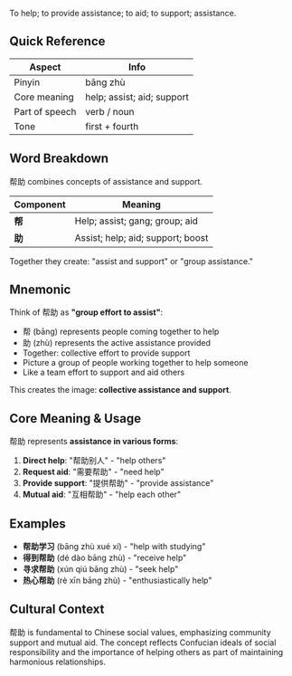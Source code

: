 To help; to provide assistance; to aid; to support; assistance.

## Quick Reference

| Aspect         | Info                               |
| -------------- | ---------------------------------- |
| Pinyin         | bāng zhù                           |
| Core meaning   | help; assist; aid; support        |
| Part of speech | verb / noun                        |
| Tone           | first + fourth                     |

## Word Breakdown

帮助 combines concepts of assistance and support.

| Component | Meaning                                      |
| --------- | -------------------------------------------- |
| **帮**    | Help; assist; gang; group; aid               |
| **助**    | Assist; help; aid; support; boost           |

Together they create: "assist and support" or "group assistance."

## Mnemonic

Think of 帮助 as **"group effort to assist"**:

- 帮 (bāng) represents people coming together to help
- 助 (zhù) represents the active assistance provided
- Together: collective effort to provide support
- Picture a group of people working together to help someone
- Like a team effort to support and aid others

This creates the image: **collective assistance and support**.

## Core Meaning & Usage

帮助 represents **assistance in various forms**:

1. **Direct help**: "帮助别人" - "help others"
2. **Request aid**: "需要帮助" - "need help"
3. **Provide support**: "提供帮助" - "provide assistance"
4. **Mutual aid**: "互相帮助" - "help each other"

## Examples

- **帮助学习** (bāng zhù xué xí) - "help with studying"
- **得到帮助** (dé dào bāng zhù) - "receive help"
- **寻求帮助** (xún qiú bāng zhù) - "seek help"
- **热心帮助** (rè xīn bāng zhù) - "enthusiastically help"

## Cultural Context

帮助 is fundamental to Chinese social values, emphasizing community support and mutual aid. The concept reflects Confucian ideals of social responsibility and the importance of helping others as part of maintaining harmonious relationships.
